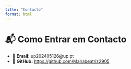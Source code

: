 ```yaml
---
title: "Contacto"
format: html
---
```


# 📬 Como Entrar em Contacto

-   📧 **Email:** up202405126\@up.pt\
-   📱 **GitHub:** <https://github.com/Mariabeatriz2905>
